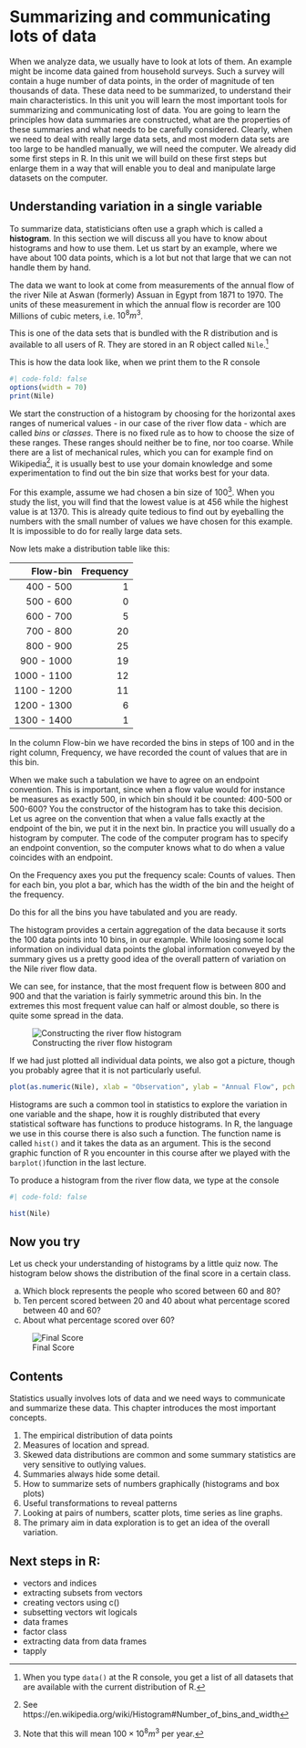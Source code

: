 # Summarizing and communicating lots of data

When we analyze data, we usually have to look at lots of them. An example might be
income data gained from household surveys. Such a survey will contain a huge number of
data points, in the order of magnitude of ten thousands of data. These data need to be
summarized, to understand their main characteristics. In this unit you will learn the
most important tools for summarizing and communicating lost of data. You are going to
learn the principles how data summaries are constructed, what are the properties of
these summaries and what needs to be carefully considered. Clearly, when we need to deal
with really large data sets, and most modern data sets are too large to be handled manually,
we will need the computer. We already did some first steps in R. In this unit we will build on these
first steps but enlarge them in a way that will enable you to deal and manipulate large
datasets on the computer. 

## Understanding variation in a single variable

To summarize data, statisticians often use a graph which is called a **histogram**. In this section
we will discuss all you have to know about histograms and how to use them. Let us start by an example,
where we have about 100 data points, which is a lot but not that large that we can not handle them 
by hand.

The data we want to look at come from measurements of the annual flow of the river Nile at 
Aswan (formerly) Assuan in Egypt from 1871 to 1970. The units of these measurement in which the
annual flow is recorder are 100 Millions of cubic meters, i.e. $10^8 m^3$. 

This is one of the data sets that is bundled with the R distribution and is available to all users of R. 
They are stored in an R object called `Nile`.^[When you type `data()` at the R console, you get a list
of all datasets that are available with the current distribution of R.]

This is how the data look like, when we print them to the R console

```r
#| code-fold: false
options(width = 70)
print(Nile)
```

We start the construction of a histogram by choosing for the horizontal axes ranges of numerical
values - in our case of the river flow data - which are called *bins* or *classes*. There is no
fixed rule as to how to choose the size of these ranges. These ranges should neither be to fine, nor too
coarse. While there are a list of mechanical rules, which you can for example find on Wikipedia^[See https://en.wikipedia.org/wiki/Histogram#Number_of_bins_and_width], it is usually best to use your domain
knowledge and some experimentation to find out the bin size that works best for your data.

For this example, assume we had chosen a bin size of 100^[Note that this will mean $100\times 10^8 m^3$ per year.]. When you study the list, you will find that the lowest value is at 456 while the highest value
is at 1370. This is already quite tedious to find out by eyeballing the numbers with the small 
number of values we have chosen for this example. It is impossible to do for really large data sets.

Now lets make a distribution table like this:

| Flow-bin   | Frequency |
|-----------:|----------:|
| 400 -  500 |          1|
| 500 -  600 |          0|
| 600 -  700 |          5|
| 700 -  800 |         20|
| 800 -  900 |         25|
| 900 - 1000 |         19|
|1000 - 1100 |         12|
|1100 - 1200 |         11|
|1200 - 1300 |          6|
|1300 - 1400 |          1|

In the column Flow-bin we have recorded the bins in steps of 100 and in the right column, Frequency, we
have recorded the count of values that are in this bin. 

When we make such a tabulation we have to agree on an endpoint convention. This is important, since 
when a flow value would for instance be measures as exactly 500, in which bin should it be counted:
400-500 or 500-600? You the constructor of the histogram has to take this decision. Let us
agree on the convention that when a value falls exactly at the endpoint of the bin, we
put it in the next bin. In practice you
will usually do a histogram by computer. The code of the computer program has to specify an endpoint
convention, so the computer knows what to do when a value coincides with an endpoint.

On the Frequency axes you put the frequency scale: Counts of values. Then for each bin, you plot
a bar, which has the width of the bin and the height of the frequency. 

Do this for all the bins
you have tabulated and you are ready.

The histogram provides a certain aggregation of the data because it sorts the 100 data points into 10
bins, in our example. While loosing some local information on individual data points the global information
conveyed by the summary gives us a pretty good idea of the overall pattern of variation on the Nile river
flow data. 

We can see, for instance, that the most frequent flow is between 800 and 900 and that the
variation is fairly symmetric around this bin. In the extremes this most frequent value can half or almost
double, so there is quite some spread in the data.

![Constructing the river flow histogram](pictures/nile_hist.png)

If we had just plotted all individual data points, we also got a picture, though you probably agree
that it is not particularly useful.

```r
plot(as.numeric(Nile), xlab = "Observation", ylab = "Annual Flow", pch = 16)
```

Histograms are such a common tool in statistics to explore the variation in one variable and the shape, how
it is roughly distributed that every statistical software has functions to produce histograms. In R, the
language we use in this course there is also such a function. The function name is called `hist()` and it
takes the data as an argument. This is the second graphic function of R you encounter in this course
after we played with the `barplot()`function in the last lecture. 

To produce a histogram from the river flow data, we type at the console

```r
#| code-fold: false

hist(Nile)
```

:::{.callout-note icon=false}

## Now you try

Let us check your understanding of histograms by a little quiz now. The histogram below
shows the distribution of the final score in a certain class.

(a) Which block represents the people who scored between 60 and 80?
(b) Ten percent scored between 20 and 40 about what percentage scored between 40 and 60?
(c) About what percentage scored over 60?

![Final Score](pictures/final_score.png)
:::

## Contents 

Statistics usually involves lots of data and we need ways to communicate and summarize these data. This
chapter introduces the most important concepts.


1. The empirical distribution of data points
2. Measures of location and spread.
3. Skewed data distributions are common and some summary statistics are very sensitive to outlying values. 
4. Summaries always hide some detail. 
5. How to summarize sets of numbers graphically (histograms and box plots)
6. Useful transformations to reveal patterns
7. Looking at pairs of numbers, scatter plots, time series as line graphs. 
8. The primary aim in data exploration is to get an idea of the overall variation.

## Next steps in R:

- vectors and indices
- extracting subsets from vectors
- creating vectors using c()
- subsetting vectors wit logicals
- data frames
- factor class
- extracting data from data frames
- tapply



<!-- ## Outcome  -->

<!-- Understand these concepts and work through may examples showing how to apply these summary measures to data on the -->
<!-- computer. -->